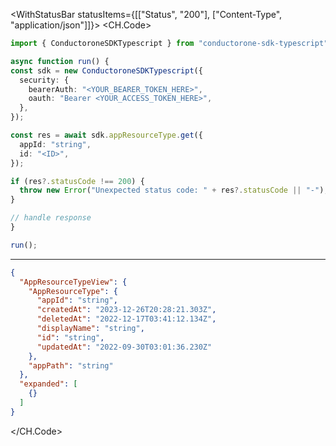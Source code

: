 

<WithStatusBar statusItems={[["Status", "200"], ["Content-Type", "application/json"]]}>
  <CH.Code>
  ```typescript Get.ts
  import { ConductoroneSDKTypescript } from "conductorone-sdk-typescript";

async function run() {
  const sdk = new ConductoroneSDKTypescript({
    security: {
      bearerAuth: "<YOUR_BEARER_TOKEN_HERE>",
      oauth: "Bearer <YOUR_ACCESS_TOKEN_HERE>",
    },
  });

  const res = await sdk.appResourceType.get({
    appId: "string",
    id: "<ID>",
  });

  if (res?.statusCode !== 200) {
    throw new Error("Unexpected status code: " + res?.statusCode || "-");
  }
  
  // handle response
}

run();
  ```
  ---

  ```json Example Response
  {
    "AppResourceTypeView": {
      "AppResourceType": {
        "appId": "string",
        "createdAt": "2023-12-26T20:28:21.303Z",
        "deletedAt": "2022-12-17T03:41:12.134Z",
        "displayName": "string",
        "id": "string",
        "updatedAt": "2022-09-30T03:01:36.230Z"
      },
      "appPath": "string"
    },
    "expanded": [
      {}
    ]
  }
  ```
  </CH.Code>
</WithStatusBar>

